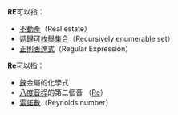 '''RE'''可以指：

* [[不動產|不動產]]（Real estate）
* [[遞歸可枚舉集合|遞歸可枚舉集合]]（Recursively enumerable set）
* [[正則表達式|正則表達式]]（Regular Expression）

'''Re'''可以指：

* [[錸|錸]]金屬的化學式
* [[八度音程|八度音程]]的第二個音 （[[D_(音名)|Re]]）
* [[雷諾數|雷諾數]]（Reynolds number）

{{消歧义|Cat=二字拉丁字母缩写消歧义}}